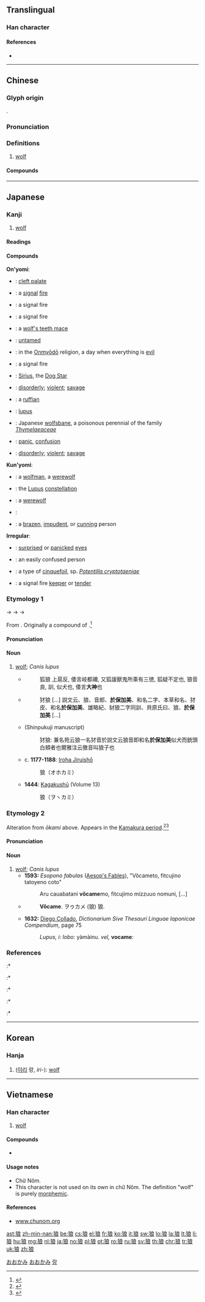 {{character info/new}}
{{also|狠}}
==Translingual==

===Han character===
{{Han char|rn=94|rad=犬|as=07|sn=10|four=43232|canj=KHIAV|ids=⿰犭良}}

====References====
* {{Han ref|kx=0712.020|dkj=20432|dj=1124.030|hdz=21350.070|uh=72FC|ud=29436|bh=AF54|bd=44884}}

----

==Chinese==
{{zh-forms}}
{{zh-wp|zh|yue}}

===Glyph origin===
{{Han etyl}}
{{Han compound|犬|良|ls=psc|c1=s|c2=p|alt1=犭}}.

===Pronunciation===
{{zh-pron
|m=láng
|c=long4
|mn=lông
|mc=y
|oc=y
|ma=y
|cat=n
}}

===Definitions===
{{zh-hanzi}}

# [[wolf]] {{zh-mw|m:匹|m:隻|m:條}}

====Compounds====
{{zh-der|狼人:werewolf|狼吞虎咽|中山狼|使羊將狼|出醜狼藉|北美狼|周章狼狽|土狼|天狼|天狼星|套白狼|如狼似虎|如狼如虎|如狼牧羊|如虎如狼|官虎吏狼|引狼入室|德國狼犬|拒虎進狼|杯盤狼籍|杯盤狼藉|狗肺狼心|狗行狼心|狼伉|狼來了|狼僕|狼分|狼卜食|狼吃幞頭|狼吞虎噬|狼吞虎嚥|狼嗥|狼嗥鬼叫|狼多肉少|狼奔豕突|狼奔鼠竄|狼子|狼子獸心|狼子野心|狼尾草|狼居胥山|狼山|狼山雞|狼崽子|狼心|狼心狗幸|狼心狗肺|狼心狗行|狼戾|狼抗|狼毒|狼毛筆|狼毫|狼烽|狼煙|狼煙四起|狼牙|狼牙拍|狼牙棒|狼犬|狼犺|狼狗|狼狽|狼狽不堪|狼狽為奸|狼狽相倚|狼狽萬狀|狼狽而逃|狼猛蜂毒|狼獾|狼瘡|狼窩|狼籍|狼胥|狼藉|狼虎藥|狼虎路|狼號鬼叫|狼號鬼哭|狼貪|狼貪鼠竊|狼跋|狼顧|狼顧狐疑|狼飧虎嚥|狼餐|狼餐虎嚥|狼魚|狼鰭魚|生狼|白狼|白狼河|白眼兒狼|粒米狼戾|羊狠狼貪|聲名狼藉|臥狼當道|色狼|花臉狼|虎咽狼吞|虎狼|虎狼之口|虎狼之國|虎狼之師|虎狼之心|虎豹豺狼|虎體狼腰|彪腹狼腰|豕突狼奔|豺狼|豺狼塞路|豺狼成性|豺狼橫道|豺狼當塗|豺狼當路|豺狼當道|豺狼虎豹|豺狼野心|貪狼|贓汙狼藉|野心狼|餓狼|首尾狼狽|鬼哭狼嚎|鬼哭狼號|鷹視狼步|鷹視狼顧|黃鼠狼|鼠攛狼奔|鼠竄狼奔}}

----

==Japanese==

===Kanji===
{{ja-kanji|grade=8|rs=犬07}}

# [[wolf]]

====Readings====
{{ja-readings
|goon=[[ろう]] (rō), {{qualifier|historical}} [[らう]] (rau)
|kanon=[[ろう]] (rō), {{qualifier|historical}} [[らう]] (rau)
|kun=[[おおかみ]] (ōkami)
}}

====Compounds====
{{der-top|Compounds}}
'''On'yomi''':
* {{ja-r|狼咽|ろういん}}: [[cleft palate]]
* {{ja-r|狼烟|ろうえん}}: a [[signal]] [[fire]]
* {{ja-r|狼煙|ろうえん}}: a signal fire
* {{ja-r|狼火|ろうか}}: a signal fire
* {{ja-r|狼牙棒|ろうげぼう}}: a [[wolf's teeth mace]]
* {{ja-r|狼子野心|ろうしやしん}}: [[untamed]]
* {{ja-r|狼藉日|ろうじゃくにち}}: in the [[Onmyōdō]] religion, a day when everything is [[evil]]
* {{ja-r|狼燧|ろうすい}}: a signal fire
* {{ja-r|狼星|ろうせい}}: [[Sirius]], the [[Dog Star]]
* {{ja-r|狼藉|ろうぜき}}: [[disorderly]]; [[violent]]; [[savage]]
* {{ja-r|狼藉者|ろうぜきもの}}: a [[ruffian]]
* {{ja-r|狼瘡|ろうそう}}: {{lb|ja|disease}} [[lupus]]
* {{ja-r|狼毒|ろうどく}}: Japanese [[wolfsbane]], a poisonous perennial of the family ''[[Thymelaeaceae]]''
* {{ja-r|狼狽|ろうばい}}: [[panic]], [[confusion]]
* {{ja-r|狼戻|ろうれい}}: [[disorderly]]; [[violent]]; [[savage]]

'''Kun'yomi''':
* {{ja-r|狼男|おおかみ おとこ}}: a [[wolfman]], a [[werewolf]]
* {{ja-r|狼座|おおかみざ}}: the [[Lupus]] [[constellation]]
* {{ja-r|狼人間|おおかみ にんげん}}: a [[werewolf]]
* {{ja-r|狼弾|おおかみ はじき}}:
* {{ja-r|狼者|おおかみもの}}: a [[brazen]], [[impudent]], or [[cunning]] person

'''Irregular''':
* {{ja-r|狼狽眼|うろたえまなこ}}: [[surprised]] or [[panicked]] [[eye]]s
* {{ja-r|狼狽者|うろたえもの}}: an easily confused person
* {{ja-r|狼牙|みつもとそう}}: a type of [[cinquefoil]], sp. ''[[Potentilla cryptotaeniae]]''
* {{ja-r|狼煙守|のろしまもり}}: a signal fire [[keeper]] or [[tender]]
{{der-bottom}}

===Etymology 1===
{{ja-kanjitab|おおかみ|yomi=k}}
{{IPAchar|/opokami/}} → {{IPAchar|/oɸokami/}} → {{IPAchar|/owokami/}} → {{IPAchar|/oːkami/}}

From {{etyl|ojp|ja|sort=おおかみ}}. Originally a compound of {{compound|lang=ja|sort=おおかみ|大|tr1=opo</i>, modern <i>ō|t1=great|神|tr2=kami|t2=god, spirit}}.<ref name="KDJ">{{R:Kokugo Dai Jiten}}</ref>

====Pronunciation====
{{ja-pron|yomi=k|おおかみ|acc=1|acc_ref=NHK,DJR}}

====Noun====
{{ja-noun|おおかみ|オオカミ|hhira=おほかみ|count=匹}}

# [[wolf|wolf]]; ''Canis lupus''
#* {{RQ:Shin'yaku Kegonkyō Ongi Shiki}}
#*: 狐狼 上扈反, 倭言岐都禰, 又狐諼獸鬼所乘有三徳, 狐疑不定也, 狼音良, 訓, 似犬也, 倭言'''大神'''也
#* {{RQ:Wamyō Ruijushō|7|56}}
#*: 犲狼 [...] 説文云、狼、音郎、'''於保加美'''、和名二字、本草和名、犲皮、和名'''於保加美'''、雄略紀、豺狼二字同訓、貝原氏曰、狼、'''於保加美''' [...]
#* {{RQ:Wamyō Ruijushō|18|17}} (Shinpukuji manuscript)
#*: 犲狼: 兼名苑云狼一名犲音於説文云狼音即和名'''於保加美'''似犬而銃頭白頬者也爾雅注云獥音叫狼子也
#* c. '''1177-1188''': [[w:Iroha Jiruishō|Iroha Jiruishō]]
#*: 狼（オホカミ）
#* '''1444''': [[w:Kagakushū|Kagakushū]] (Volume 13)
#*: 狼（ヲヽカミ）

===Etymology 2===
Alteration from ''ōkami'' above. Appears in the [[w:Kamakura period|Kamakura period]].<ref name="KDJ">{{R:Kokugo Dai Jiten}}</ref><ref name="DJR">{{R:Daijirin}}</ref>

====Pronunciation====
{{ja-pron|y=k|おおかめ}}

====Noun====
{{ja-noun|おおかめ|hhira=おほかめ}}

# [[wolf]]; ''Canis lupus''
#* '''1593:''' ''Esopono fabulas'' ([[w:Aesop's Fables|Aesop's Fables]]), "Vôcameto, fitcujino tatoyeno coto"
#*: Aru cauabatani '''vôcame'''mo, fitcujimo mizzuuo nomuni, [...]
#* {{RQ:Nippo Jisho|697}}
#*: '''Vôcame'''. ヲゥカメ (狼) 狼.
#* '''1632:''' [[w:Diego Collado|Diego Collado]], ''Dictionarium Sive Thesauri Linguae Iaponicae Compendium'', page 75
#*: ''Lupus, i: lobo:'' yàmàinu. ''vel,'' '''vocame''''':''

===References===
<references/>
:* {{R:Nippo Jisho}}
:* {{cite-book
|last=Kamei
|first=Takashi
|title=Kagakushū: Gennabon
|publisher=Iwanami Shoten
|origyear=1444
|date=1944
|location=Tōkyō
|language=Japanese
}}
:* {{R:Wamyō Ruijushō}}
:* {{cite-book
|last=Tadakane
|first=Tachibana
|coauthors=[[w:Masamune Atsuo|Atsuo Masamune]] (ed.)
|title=[[w:Iroha Jiruishō|Iroha Jiruishō]]
|publisher=Kazama Shobō
|year_published=1971
|year=c. 1177-1188
|language=Japanese
}}
:* {{R:Nara Ibun 3}}

[[Category:Japanese basic words|おおかみ]]
[[Category:ja:Canids|おおかみ]]

----

==Korean==

===Hanja===
{{ko-hanja|hangeul=[[랑]], [[낭]]|eumhun=이리|rv=rang, nang|mr=rang, nang|y=lang, nang}}

# ([[이리]] 랑, ''iri-''): [[wolf]]

[[Category:Hanja readings|랑]]

----

==Vietnamese==

===Han character===
{{vi-hantu|[[lang]], [[lừa]]|rs=犬07}}

# [[wolf]]

====Compounds====
* {{l|vi|𣋀天狼|tr=[[Sao Thiên Lang]]}}

====Usage notes====
* Chữ Nôm.
* This character is not used on its own in chữ Nôm. The definition "wolf" is purely [[morphemic]].

====References====
* [http://www.chunom.org/pages/狼 www.chunom.org]

[[ast:狼]]
[[zh-min-nan:狼]]
[[be:狼]]
[[cs:狼]]
[[el:狼]]
[[fr:狼]]
[[ko:狼]]
[[it:狼]]
[[sw:狼]]
[[lo:狼]]
[[la:狼]]
[[lt:狼]]
[[li:狼]]
[[hu:狼]]
[[mg:狼]]
[[nl:狼]]
[[ja:狼]]
[[no:狼]]
[[pl:狼]]
[[pt:狼]]
[[ro:狼]]
[[ru:狼]]
[[sv:狼]]
[[th:狼]]
[[chr:狼]]
[[tr:狼]]
[[uk:狼]]
[[zh:狼]]